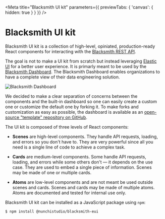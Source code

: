 
<Meta title="Blacksmith UI kit"
  parameters={{
    previewTabs: {
      'canvas': {
        hidden: true
      }
    }
  }}
/>

# Blacksmith UI kit

Blacksmith UI kit is a collection of high-level, opiniated, production-ready
React components for interacting with the [Blacksmith REST
API](https://nunchi.studio/blacksmith/http).

The goal is not to make a UI kit from scratch but instead leveraging
[Elastic UI](https://elastic.github.io/eui) for a better user experience.
It is primarly meant to be used by the [Blacksmith
Dashboard](https://github.com/nunchistudio/blacksmith-dashboard).
The Blacksmith Dashboard enables organizations to have a complete view of their
data engineering solution.

![Blacksmith Dashboard](https://nunchi.studio/images/blacksmith/dashboard.002.png)

We decided to make a clear separation of concerns between the components and the
built-in dashboard so one can easily create a custom one or customize the default
one by forking it. To make forks and customization as easy as possible, the
dashboard is available as an [open-source "template" repository on
GitHub](https://github.com/nunchistudio/blacksmith-dashboard).

The UI kit is composed of three levels of React components:

- **Scenes** are high-level components. They handle API requests, loading, and
errors so you don't have to. They are very powerful since all you need is a
single line of code to achieve a complex task.

- **Cards** are medium-level components. Some handle API requests, loading, and
errors while some others don't — it depends on the use case. They are used to
embed a single piece of information. Scenes may be made of one or multiple cards.

- **Atoms** are low-level components and are not meant be used outside scenes
and cards. Scenes and cards may be made of multiple atoms. Atoms are documented
and tested for internal use only.

Blacksmith UI kit can be installed as a JavaScript package using `npm`:
```bash
$ npm install @nunchistudio/blacksmith-eui
```
